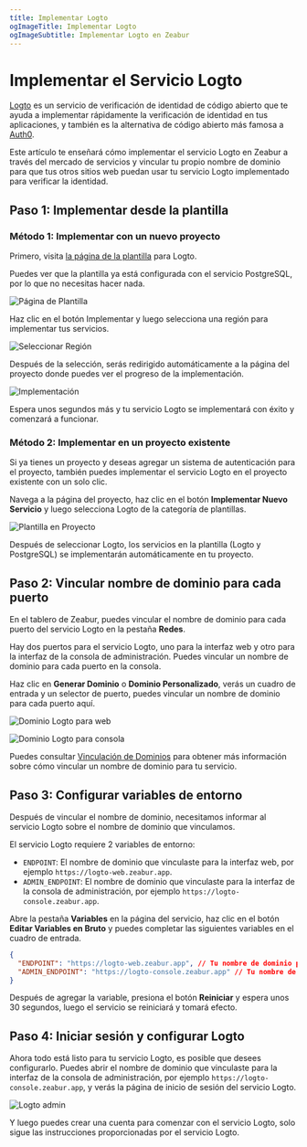 ```yaml
---
títle: Implementar Logto
ogImageTitle: Implementar Logto
ogImageSubtitle: Implementar Logto en Zeabur
---
```


# Implementar el Servicio Logto

[Logto](https://logto.io/) es un servicio de verificación de identidad de código abierto que te ayuda a implementar rápidamente la verificación de identidad en tus aplicaciones, y también es la alternativa de código abierto más famosa a [Auth0](https://auth0.com/).

Este artículo te enseñará cómo implementar el servicio Logto en Zeabur a través del mercado de servicios y vincular tu propio nombre de dominio para que tus otros sitios web puedan usar tu servicio Logto implementado para verificar la identidad.

## Paso 1: Implementar desde la plantilla

### Método 1: Implementar con un nuevo proyecto

Primero, visita [la página de la plantilla](https://zeabur.com/templates/AV1NZ4) para Logto.

Puedes ver que la plantilla ya está configurada con el servicio PostgreSQL, por lo que no necesitas hacer nada.

![Página de Plantilla](/marketplace/logto/template.png)

Haz clic en el botón Implementar y luego selecciona una región para implementar tus servicios.

![Seleccionar Región](/marketplace/logto/region.png)

Después de la selección, serás redirigido automáticamente a la página del proyecto donde puedes ver el progreso de la implementación.

![Implementación](/marketplace/logto/deployment.png)

Espera unos segundos más y tu servicio Logto se implementará con éxito y comenzará a funcionar.

### Método 2: Implementar en un proyecto existente

Si ya tienes un proyecto y deseas agregar un sistema de autenticación para el proyecto, también puedes implementar el servicio Logto en el proyecto existente con un solo clic.

Navega a la página del proyecto, haz clic en el botón **Implementar Nuevo Servicio** y luego selecciona Logto de la categoría de plantillas.

![Plantilla en Proyecto](/marketplace/logto/template-in-project.png)

Después de seleccionar Logto, los servicios en la plantilla (Logto y PostgreSQL) se implementarán automáticamente en tu proyecto.

## Paso 2: Vincular nombre de dominio para cada puerto

En el tablero de Zeabur, puedes vincular el nombre de dominio para cada puerto del servicio Logto en la pestaña **Redes**.

Hay dos puertos para el servicio Logto, uno para la interfaz web y otro para la interfaz de la consola de administración. Puedes vincular un nombre de dominio para cada puerto en la consola.

Haz clic en **Generar Dominio** o **Dominio Personalizado**, verás un cuadro de entrada y un selector de puerto, puedes vincular un nombre de dominio para cada puerto aquí.

![Dominio Logto para web](/marketplace/logto/web-domain.png)

![Dominio Logto para consola](/marketplace/logto/console-domain.png)

Puedes consultar [Vinculación de Dominios](/deploy/domain-binding) para obtener más información sobre cómo vincular un nombre de dominio para tu servicio.

## Paso 3: Configurar variables de entorno

Después de vincular el nombre de dominio, necesitamos informar al servicio Logto sobre el nombre de dominio que vinculamos.

El servicio Logto requiere 2 variables de entorno:

- `ENDPOINT`: El nombre de dominio que vinculaste para la interfaz web, por ejemplo `https://logto-web.zeabur.app`.
- `ADMIN_ENDPOINT`: El nombre de dominio que vinculaste para la interfaz de la consola de administración, por ejemplo `https://logto-console.zeabur.app`.

Abre la pestaña **Variables** en la página del servicio, haz clic en el botón **Editar Variables en Bruto** y puedes completar las siguientes variables en el cuadro de entrada.

```json
{
  "ENDPOINT": "https://logto-web.zeabur.app", // Tu nombre de dominio para la interfaz web
  "ADMIN_ENDPOINT": "https://logto-console.zeabur.app" // Tu nombre de dominio para la interfaz de la consola de administración
}
```

Después de agregar la variable, presiona el botón **Reiniciar** y espera unos 30 segundos, luego el servicio se reiniciará y tomará efecto.

## Paso 4: Iniciar sesión y configurar Logto

Ahora todo está listo para tu servicio Logto, es posible que desees configurarlo. Puedes abrir el nombre de dominio que vinculaste para la interfaz de la consola de administración, por ejemplo `https://logto-console.zeabur.app`, y verás la página de inicio de sesión del servicio Logto.

![Logto admin](/marketplace/logto/admin.png)

Y luego puedes crear una cuenta para comenzar con el servicio Logto, solo sigue las instrucciones proporcionadas por el servicio Logto.
